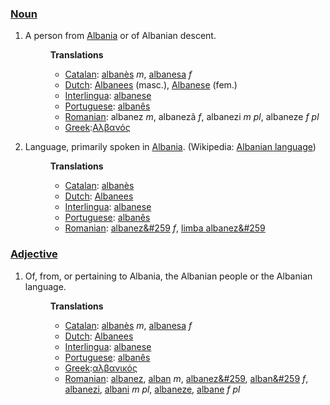 ===[[Noun]]===
#A person from [[Albania]] or of Albanian descent.
#:'''Translations'''
#:*[[Catalan]]: [[albanès]] ''m'', [[albanesa]] ''f''
#:*[[Dutch]]:  [[Albanees]] (masc.), [[Albanese]] (fem.)
#:*[[Interlingua]]: [[albanese]]
#:*[[Portuguese]]: [[albanês]]
#:*[[Romanian]]: albanez ''m'', albanezã ''f'', albanezi ''m pl'', albaneze ''f pl''
#:*[[Greek]]:[[Αλβανός]]
#Language, primarily spoken in [[Albania]]. (Wikipedia: [[w:Albanian language|Albanian language]])
#:'''Translations'''
#:*[[Catalan]]: [[albanès]]
#:*[[Dutch]]: [[Albanees]]
#:*[[Interlingua]]: [[albanese]]
#:*[[Portuguese]]: [[albanês]]
#:*[[Romanian]]: [[albanez&#259]] ''f'', [[limba albanez&#259]]

===[[Adjective]]===
#Of, from, or pertaining to Albania, the Albanian people or the Albanian language.
#:'''Translations'''
#:*[[Catalan]]: [[albanès]] ''m'', [[albanesa]] ''f''
#:*[[Dutch]]: [[Albanees]]
#:*[[Interlingua]]: [[albanese]]
#:*[[Portuguese]]: [[albanês]]
#:*[[Greek]]:[[αλβανικός]]
#:*[[Romanian]]: [[albanez]], [[alban]] ''m'', [[albanez&#259]], [[alban&#259]] ''f'', [[albanezi]], [[albani]] ''m pl'', [[albaneze]], [[albane]] ''f pl''